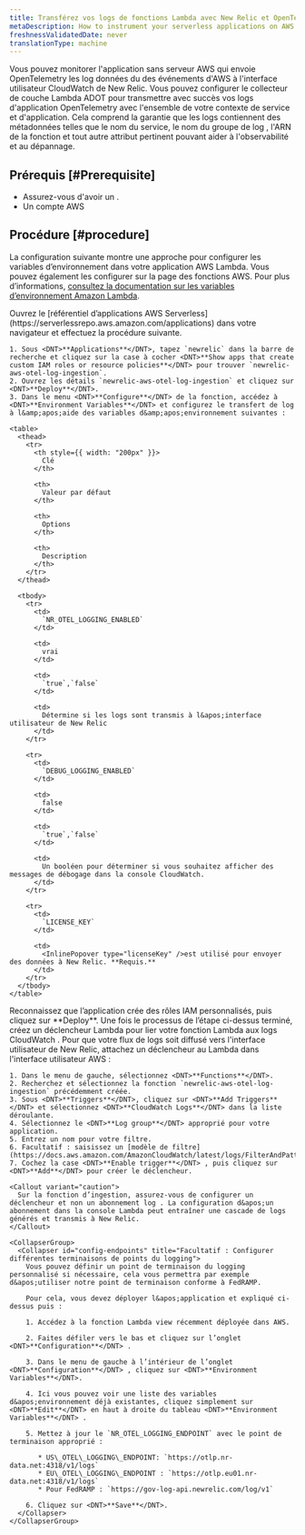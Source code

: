 ```yaml
---
title: Transférez vos logs de fonctions Lambda avec New Relic et OpenTelemetry
metaDescription: How to instrument your serverless applications on AWS Lambda with ADOT solution in New Relic.
freshnessValidatedDate: never
translationType: machine
---
```


Vous pouvez monitorer l&apos;application sans serveur AWS qui envoie OpenTelemetry les log données du des événements d&apos;AWS à l&apos;interface utilisateur CloudWatch de New Relic. Vous pouvez configurer le collecteur de couche Lambda ADOT pour transmettre avec succès vos logs d&apos;application OpenTelemetry avec l&apos;ensemble de votre contexte de service et d&apos;application. Cela comprend la garantie que les logs contiennent des métadonnées telles que le nom du service, le nom du groupe de log , l&apos;ARN de la fonction et tout autre attribut pertinent pouvant aider à l&apos;observabilité et au dépannage.

## Prérequis [#Prerequisite]

* Assurez-vous d&apos;avoir un <InlinePopover type="licenseKey" />.
* Un compte AWS

## Procédure [#procedure]

La configuration suivante montre une approche pour configurer les variables d’environnement dans votre application AWS Lambda. Vous pouvez également les configurer sur la page des fonctions AWS. Pour plus d’informations, [consultez la documentation sur les variables d’environnement Amazon Lambda](https://docs.aws.amazon.com/lambda/latest/dg/configuration-envvars.html).

<Steps>
  <Step>
    Ouvrez le [référentiel d’applications AWS Serverless](https://serverlessrepo.aws.amazon.com/applications) dans votre navigateur et effectuez la procédure suivante.

    1. Sous <DNT>**Applications**</DNT>, tapez `newrelic` dans la barre de recherche et cliquez sur la case à cocher <DNT>**Show apps that create custom IAM roles or resource policies**</DNT> pour trouver `newrelic-aws-otel-log-ingestion`.
    2. Ouvrez les détails `newrelic-aws-otel-log-ingestion` et cliquez sur <DNT>**Deploy**</DNT>.
    3. Dans le menu <DNT>**Configure**</DNT> de la fonction, accédez à <DNT>**Environment Variables**</DNT> et configurez le transfert de log à l&amp;apos;aide des variables d&amp;apos;environnement suivantes :

    <table>
      <thead>
        <tr>
          <th style={{ width: "200px" }}>
            Clé
          </th>

          <th>
            Valeur par défaut
          </th>

          <th>
            Options
          </th>

          <th>
            Description
          </th>
        </tr>
      </thead>

      <tbody>
        <tr>
          <td>
            `NR_OTEL_LOGGING_ENABLED`
          </td>

          <td>
            vrai
          </td>

          <td>
            `true`,`false`
          </td>

          <td>
            Détermine si les logs sont transmis à l&apos;interface utilisateur de New Relic
          </td>
        </tr>

        <tr>
          <td>
            `DEBUG_LOGGING_ENABLED`
          </td>

          <td>
            false
          </td>

          <td>
            `true`,`false`
          </td>

          <td>
            Un booléen pour déterminer si vous souhaitez afficher des messages de débogage dans la console CloudWatch.
          </td>
        </tr>

        <tr>
          <td>
            `LICENSE_KEY`
          </td>

          <td>
            <InlinePopover type="licenseKey" />est utilisé pour envoyer des données à New Relic. **Requis.**
          </td>
        </tr>
      </tbody>
    </table>
  </Step>

  <Step>
    Reconnaissez que l’application crée des rôles IAM personnalisés, puis cliquez sur <DNT>**Deploy**</DNT>.
  </Step>

  <Step>
    Une fois le processus de l’étape ci-dessus terminé, créez un déclencheur Lambda pour lier votre fonction Lambda aux logs CloudWatch . Pour que votre flux de logs soit diffusé vers l&apos;interface utilisateur de New Relic, attachez un déclencheur au Lambda dans l&apos;interface utilisateur AWS :

    1. Dans le menu de gauche, sélectionnez <DNT>**Functions**</DNT>.
    2. Recherchez et sélectionnez la fonction `newrelic-aws-otel-log-ingestion` précédemment créée.
    3. Sous <DNT>**Triggers**</DNT>, cliquez sur <DNT>**Add Triggers**</DNT> et sélectionnez <DNT>**CloudWatch Logs**</DNT> dans la liste déroulante.
    4. Sélectionnez le <DNT>**Log group**</DNT> approprié pour votre application.
    5. Entrez un nom pour votre filtre.
    6. Facultatif : saisissez un [modèle de filtre](https://docs.aws.amazon.com/AmazonCloudWatch/latest/logs/FilterAndPatternSyntax.html).
    7. Cochez la case <DNT>**Enable trigger**</DNT> , puis cliquez sur <DNT>**Add**</DNT> pour créer le déclencheur.

    <Callout variant="caution">
      Sur la fonction d’ingestion, assurez-vous de configurer un déclencheur et non un abonnement log . La configuration d&apos;un abonnement dans la console Lambda peut entraîner une cascade de logs générés et transmis à New Relic.
    </Callout>

    <CollapserGroup>
      <Collapser id="config-endpoints" title="Facultatif : Configurer différentes terminaisons de points du logging">
        Vous pouvez définir un point de terminaison du logging personnalisé si nécessaire, cela vous permettra par exemple d&apos;utiliser notre point de terminaison conforme à FedRAMP.

        Pour cela, vous devez déployer l&apos;application et expliqué ci-dessus puis :

        1. Accédez à la fonction Lambda view récemment déployée dans AWS.

        2. Faites défiler vers le bas et cliquez sur l’onglet <DNT>**Configuration**</DNT> .

        3. Dans le menu de gauche à l’intérieur de l’onglet <DNT>**Configuration**</DNT> , cliquez sur <DNT>**Environment Variables**</DNT>.

        4. Ici vous pouvez voir une liste des variables d&apos;environnement déjà existantes, cliquez simplement sur <DNT>**Edit**</DNT> en haut à droite du tableau <DNT>**Environment Variables**</DNT> .

        5. Mettez à jour le `NR_OTEL_LOGGING_ENDPOINT` avec le point de terminaison approprié :

           * US\_OTEL\_LOGGING\_ENDPOINT: `https://otlp.nr-data.net:4318/v1/logs`
           * EU\_OTEL\_LOGGING\_ENDPOINT : `https://otlp.eu01.nr-data.net:4318/v1/logs`
           * Pour FedRAMP : `https://gov-log-api.newrelic.com/log/v1`

        6. Cliquez sur <DNT>**Save**</DNT>.
      </Collapser>
    </CollapserGroup>
  </Step>
</Steps>